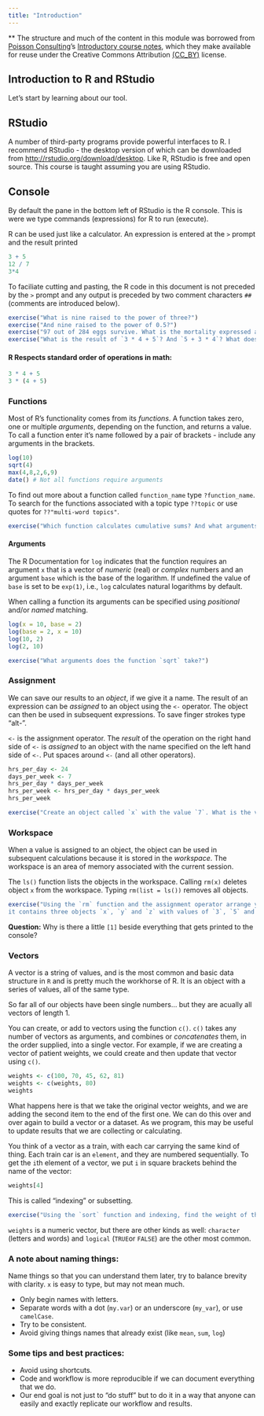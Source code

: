 ```yaml
---
title: "Introduction"
---
```


** The structure and much of the content in this module was borrowed from 
[Poisson Consulting](http://www.poissonconsulting.ca)'s
[Introductory course notes](http://www.poissonconsulting.ca/course/2014/09/12/an-introduction-to-r-course.html), which they make available for reuse under the 
Creative Commons Attribution [(CC_BY)](http://creativecommons.org/licenses/by/3.0/) 
license.

## Introduction to R and RStudio

Let's start by learning about our tool.

## RStudio

A number of third-party programs provide powerful interfaces to R. I recommend RStudio - the desktop version of which can be downloaded from <http://rstudio.org/download/desktop>. Like R, RStudio is free and open source. This course is taught assuming you are using RStudio.

## Console

By default the pane in the bottom left of RStudio is the R console. This is were we type commands (expressions) for R to run (execute).

R can be used just like a calculator. An expression is entered at the `>` prompt and the result printed
  
```r
3 + 5
12 / 7
3*4
```

To faciliate cutting and pasting, the R code in this document is not preceded by the `>` prompt and any output is preceded by two comment characters `##` (comments are introduced below).

```r
exercise("What is nine raised to the power of three?")
exercise("And nine raised to the power of 0.5?")
exercise("97 out of 284 eggs survive. What is the mortality expressed as a percentage?")
exercise("What is the result of `3 * 4 + 5`? And `5 + 3 * 4`? What does this indicate?")
```


#### R Respects standard order of operations in math:

```r
3 * 4 + 5
3 * (4 + 5)
```

### Functions

Most of R's functionality comes from its *functions*. A function takes zero, one or multiple *arguments*, depending on the function, and returns a value. To call a function enter it's name followed by a pair of brackets - include any arguments in the brackets.

```r
log(10)
sqrt(4)
max(4,8,2,6,9)
date() # Not all functions require arguments
```

To find out more about a function called `function_name` type `?function_name`. To search for the functions associated with a topic type `??topic` or use quotes for `??"multi-word topics"`.

```r
exercise("Which function calculates cumulative sums? And what arguments does it take?")
```

#### Arguments

The R Documentation for `log` indicates that the function requires an argument `x` that is a vector of
*numeric* (real) or *complex* numbers and an argument `base` which is the base of the logarithm. 
If undefined the value of `base` is set to be `exp(1)`, i.e., `log` calculates natural logarithms by default.

When calling a function its arguments can be specified using *positional* and/or 
*named* matching.

```r
log(x = 10, base = 2)
log(base = 2, x = 10)
log(10, 2)
log(2, 10)
```

```r
exercise("What arguments does the function `sqrt` take?")
```

### Assignment

We can save our results to an _object_, if we give it a name. The result of an expression can be *assigned* to an object using the `<-` operator. The object can then be used in subsequent expressions. To save finger strokes type "alt-".

`<-` is the assignment operator.  The *result* of the operation on the right hand 
side of `<-` is *assigned* to an object with the name specified on the left 
hand side of `<-`.  Put spaces around `<-` (and all other operators).

```r
hrs_per_day <- 24
days_per_week <- 7
hrs_per_day * days_per_week
hrs_per_week <- hrs_per_day * days_per_week
hrs_per_week
```

```r
exercise("Create an object called `x` with the value `7`. What is the value of `x^x`. Save the value in a object called `i`. If you assign the value `20` to the object `x` does the value of `i` change? What does this indicate about how R assigns values to objects?")
```

### Workspace

When a value is assigned to an object, the object can be used in subsequent calculations because it is stored in the *workspace*. The workspace is an area of memory associated with the current session.

The `ls()` function lists the objects in the workspace. Calling `rm(x)` deletes object `x` from the workspace. Typing `rm(list = ls())` removes all objects.

```r
exercise("Using the `rm` function and the assignment operator arrange your workspace so that 
it contains three objects `x`, `y` and `z` with values of `3`, `5` and `7`, respectively.")
```

**Question:** Why is there a little `[1]` beside everything that gets printed 
to the console?

### Vectors

A vector is a string of values, and is the most common and basic data structure in `R` 
and is pretty much the workhorse of R. It is an object with a series of values, all of the same type.

So far all of our objects have been single numbers... but they are acually all
vectors of length 1.

You can create, or add to vectors using the function `c()`. `c()` takes any 
number of vectors as arguments, and combines or *concatenates* them, in the 
order supplied, into a single vector. For example, if we are creating a vector 
of patient weights, we could create and then update that vector using `c()`.

```r
weights <- c(100, 70, 45, 62, 81)
weights <- c(weights, 80)
weights
```

What happens here is that we take the original vector weights, and we are adding 
the second item to the end of the first one. We can do this over and over again 
to build a vector or a dataset. As we program, this may be useful to update 
results that we are collecting or calculating.

You think of a vector as a train, with each car carrying the same kind of thing. 
Each train car is an `element`, and they are numbered sequentially. To get the `i`th 
element of a vector, we put `i` in square brackets behind the name of the vector:

```r
weights[4]
```

This is called "indexing" or subsetting.

```r
exercise("Using the `sort` function and indexing, find the weight of the third heaviest person")
```

`weights` is a numeric vector, but there are other kinds as well: `character` 
(letters and words) and `logical` (`TRUE`or `FALSE`) are the other most common.

### A note about naming things:

Name things so that you can understand them later, try to balance brevity with 
clarity. `x` is easy to type, but may not mean much.

* Only begin names with letters.
* Separate words with a dot (`my.var`) or an underscore (`my_var`), or use 
`camelCase`.
* Try to be consistent.
* Avoid giving things names that already exist (like `mean`, `sum`, `log`)

### Some tips and best practices:

* Avoid using shortcuts. 
* Code and workflow is more reproducible if we can document everything that we do.
* Our end goal is not just to "do stuff" but to do it in a way that anyone can 
  easily and exactly replicate our workflow and results.

